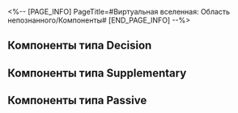 <%-- [PAGE_INFO]
PageTitle=#Виртуальная вселенная: Область непознанного/Компоненты#
[END_PAGE_INFO] --%>
{{Вкладки Виртуальная вселенная: Область непознанного}}
{{Дополнить|Общие детали игрового процесса}}

==Компоненты типа Decision==
{{Информация компонента/Начало}}
{{Информация компонента
|Название   = Смертоносная птица
|Группа     = Общее
|Доступ     = Сначала пройдите Будущую репетицию
|Эффект     = Повышает скорость всех скипетров со скоростью на 70.
|Примечания = 
}}
{{Информация компонента
|Название   = Солнечный кокон
|Группа     = Общее
|Доступ     = Сначала пройдите Будущую репетицию
|Эффект     = Повышает эффективность заряда всех скипетров с зарядом на 25%.
|Примечания = 
}}
{{Информация компонента
|Название   = Растянутая шестерёнка
|Группа     = Скорость
|Доступ     = Сначала пройдите Ледяную технологию
|Эффект     = При встраивании в скипетр со скоростью после атаки скипетр дополнительно атакует 2 раз(а), но откладывает собственное действие на 100%.
|Примечания = 
}}
{{Информация компонента
|Название   = Клапан давления
|Группа     = Заряд
|Доступ     = Сначала пройдите Ледяную технологию
|Эффект     = При встраивании в скипетр с зарядом повышает {{Доп эффект|усиление|61000048}} на 200% и повышает макс. заряд, необходимый для атак, на 50%.
|Примечания = 
}}
{{Информация компонента
|Название   = Формула истребления
|Группа     = Скорость
|Доступ     = Сначала пройдите Будущую репетицию
|Эффект     = При встраивании в скипетр со скоростью после атаки восстанавливает энергию для всех скипетров с зарядом на 40% от макс. заряда.
|Примечания = 
}}
{{Информация компонента
|Название   = Вихрь искажений
|Группа     = Заряд
|Доступ     = Сначала пройдите Будущую репетицию
|Эффект     = При встраивании в скипетр с зарядом после каждых 1 атак(и) 1 случайный скипетр со скоростью действует немедленно.
|Примечания = 
}}
{{Информация компонента
|Название   = Погребальная птица
|Группа     = Скорость
|Доступ     = Сначала пройдите Будущую репетицию
|Эффект     = При встраивании в скипетр со скоростью после атаки продвигает действие другого случайного скипетра со скоростью на 50%, а также повышает {{Доп эффект|усиление|61000048}} его следующей атаки на 40%. Эффект снимается после атаки.
|Примечания = 
}}
{{Информация компонента
|Название   = Поле объединения
|Группа     = Заряд
|Доступ     = Сначала пройдите Будущую репетицию
|Эффект     = При встраивании в скипетр с зарядом после атаки восстанавливает энергию случайного скипетра с зарядом на 50% от его макс. заряда и повышает {{Доп эффект|усиление|61000048}} следующей атаки на 40%. Эффект снимается после атаки.
|Примечания = 
}}
{{Информация компонента
|Название   = Цикличные часы
|Группа     = Скорость
|Доступ     = Сначала пройдите Чью-то гробницу
|Эффект     = При встраивании в скипетр со скоростью после атаки действие задерживается на 200%. После атаки любым другим скипетром собственное действие продвигается вперёд на 25%, а {{Доп эффект|усиление|61000048}} повышается на 80%. {{Доп эффект|Усиление|61000048}} складывается до 480%. Эффект снимается после атаки.
|Примечания = 
}}
{{Информация компонента
|Название   = Плесень распада
|Группа     = Заряд
|Доступ     = Сначала пройдите Чью-то гробницу
|Эффект     = При встраивании в скипетр с зарядом макс. заряд, необходимый для атаки, повышается на 200%. После атаки любым другим скипетром или после действия союзника восстанавливает 10 ед. энергии, а {{Доп эффект|усиление|61000048}} повышается на 40%. {{Доп эффект|Усиление|61000048}} складывается до 480%. Эффект снимается после атаки.
|Примечания = 
}}
{{Информация компонента
|Название   = Инфернальная птица
|Группа     = Скорость
|Доступ     = Сначала пройдите Чью-то гробницу
|Эффект     = При встраивании в скипетр со скоростью повышает скорость на 160% и понижает скорость других скипетров со скоростью на 40%.
|Примечания = 
}}
{{Информация компонента
|Название   = Нестареющее сердце
|Группа     = Заряд
|Доступ     = Сначала пройдите Чью-то гробницу
|Эффект     = При встраивании в скипетр с зарядом повышает эффективность заряда на 75% и понижает эффективность заряда других скипетров с зарядом на 25%.
|Примечания = 
}}
{{Информация компонента
|Название   = Прочная кристаллизация
|Группа     = Скорость
|Доступ     = Расширьте [[Виртуальная вселенная: Область непознанного/Границы мышления|Границы мышления]] для доступа
|Эффект     = При встраивании в скипетр со скоростью скорость фиксируется на 250.
|Примечания = 
}}
{{Информация компонента
|Название   = Запечатанное пространство
|Группа     = Заряд
|Доступ     = Расширьте [[Виртуальная вселенная: Область непознанного/Границы мышления|Границы мышления]] для доступа
|Эффект     = При встраивании в скипетр с зарядом эффективность заряда и максимальный заряд, необходимый для атак, становятся 140% и 100 соответственно.
|Примечания = 
}}
{{Информация компонента
|Название   = Крушитель звёзд
|Группа     = Общее
|Доступ     = Сначала пройдите Ледяную технологию
|Эффект     = Повышает {{Доп эффект|усиление|61000048}} всех скипетров на 50%.
|Примечания = 
}}
{{Информация компонента
|Название   = Зеркало прыжка
|Группа     = Общее
|Доступ     = Сначала пройдите Центр знаний
|Эффект     = Повышает количество урона, наносимого всеми скипетрами с отскоком, на 4 раз(а). Каждый скипетр с отскоком в наличии дополнительно повышает количество урона на 2 раз(а).
|Примечания = 
}}
{{Информация компонента
|Название   = Гравитационный шторм
|Группа     = Общее
|Доступ     = Сначала пройдите Центр знаний
|Эффект     = Все скипетры со взрывной атакой имеют 40% шанс увеличить количество наносимого урона на 3. Каждый скипетр со взрывной атакой в наличии повышает шанс на 20%.
|Примечания = 
}}
{{Информация компонента
|Название   = Игла коррозии
|Группа     = Общее
|Доступ     = Сначала пройдите Центр знаний
|Эффект     = Повышает наносимый урон и эффективность пробития уязвимости всех скипетров с сосредоточенным уроном на 20%. Каждый скипетр с сосредоточенным уроном в наличии дополнительно повышает этот эффект на 10%.
|Примечания = 
}}
{{Информация компонента
|Название   = Причудливая бабочка
|Группа     = Общее
|Доступ     = Сначала пройдите Центр знаний
|Эффект     = Все скипетры с групповой атакой имеют 40% шанс увеличить количество наносимого урона на 2. Каждый скипетр с групповой атакой в наличии повышает шанс на 20%.
|Примечания = 
}}
{{Информация компонента
|Название   = Полимезированное ружьё
|Группа     = Общее
|Доступ     = Расширьте [[Виртуальная вселенная: Область непознанного/Границы мышления|Границы мышления]] для доступа
|Эффект     = При встраивании в скипетр за каждого побеждённого противника элитного ранга и выше навсегда повышает предоставляемое компонентом {{Доп эффект|усиление|61000048}} на 50%, максимум до 200%.
|Примечания = 
}}
{{Информация компонента
|Название   = Когнитивная жидкость
|Группа     = Общее
|Доступ     = Расширьте [[Виртуальная вселенная: Область непознанного/Границы мышления|Границы мышления]] для доступа
|Эффект     = При встраивании в скипетр повышает {{Доп эффект|усиление|61000048}} на 50%. Длительность {{Доп эффект|Границы|61000046}} повышается на 2 цикл(ов), дополнительно добавляет для статусов, которые могут складываться, такое же количество уровней. Повышает длительность накладываемых усилений и ослаблений на 2 ход(а).
|Примечания = 
}}
{{Информация компонента
|Название   = Обширный резонанс
|Группа     = Общее
|Доступ     = Сначала пройдите Чью-то гробницу
|Эффект     = При встраивании в скипетр повышает {{Доп эффект|усиление|61000048}} на 80%. Все компоненты 1★, встроенные в скипетр, будут считаться компонентами 2★.
|Примечания = 
}}
{{Информация компонента
|Название   = Зональный резонанс
|Группа     = Общее
|Доступ     = Расширьте [[Виртуальная вселенная: Область непознанного/Границы мышления|Границы мышления]] для доступа
|Эффект     = При встраивании в скипетр каждая звезда компонентов редкости 2★ и выше повышает {{Доп эффект|усиление|61000048}} на 10%. Каждый встроенный компонент 1★ понижает {{Доп эффект|усиление|61000048}} на 20%.
|Примечания = 
}}
{{Информация компонента
|Название   = Волокно уничтожения
|Группа     = Общее
|Доступ     = Расширьте [[Виртуальная вселенная: Область непознанного/Границы мышления|Границы мышления]] для доступа
|Эффект     = При встраивании в скипетр вычислительная мощность скипетра повышается за каждых 50 побеждённых противников, максимум до 3★. При этом компонент заменяется на случайный компонент решения.
|Примечания = 
}}
{{Информация компонента
|Название   = Волокно восстановления
|Группа     = Общее
|Доступ     = Расширьте [[Виртуальная вселенная: Область непознанного/Границы мышления|Границы мышления]] для доступа
|Эффект     = При встраивании в скипетр вычислительная мощность скипетра повышается за каждые 500 потраченных космических фрагментов, максимум до 3★. При этом компонент заменяется на случайный компонент решения.
|Примечания = 
}}
{{Информация компонента/Конец}}

==Компоненты типа Supplementary==
{{Информация компонента/Начало}}
{{Информация компонента
|Название   = Куб катализа
|Группа     = Периодический урон
|Доступ     = Сначала пройдите Ледяную технологию
|Эффект     = Каждый раз, когда атака скипетра наносит урон, она накладывает на цель 1 ур. статуса Таяние. После получения урона цель с этим статусом дополнительно получает периодический ветряной урон, равный {{ВВ Варианты редкости|60%|120%|240%}} от базового урона. Каждый уровень этого статуса повышает множитель урона на {{ВВ Варианты редкости|12%|24%|48%}}. Этот статус может складываться до 5 раз, и он снимается после атаки скипетра.
|Примечания = 
}}
{{Информация компонента
|Название   = Куб распада
|Группа     = Периодический урон
|Доступ     = 
|Эффект     = Каждый раз, когда атака скипетра наносит урон, она заставляет 1 имеющийся у цели эффект с периодическим уроном нанести урон с множителем, равным {{ВВ Варианты редкости|80%|120%|160%}} от изначального урона.
|Примечания = 
}}
{{Информация компонента
|Название   = Куб границ
|Группа     = Периодический урон
|Доступ     = 
|Эффект     = Каждый раз, когда атака скипетра наносит урон, она накладывает на цель статус Просачивание, который повышает получаемый ею периодический урон на {{ВВ Варианты редкости|2%|4%|6%}} и позволяет игнорировать {{ВВ Варианты редкости|2%|4%|6%}} её защиты за каждый наложенный на неё статус Горение, Выветривание, Кровотечение и Шок. Этот эффект длится 2 ход(а).
|Примечания = 
}}
{{Информация компонента
|Название   = Куб сборов
|Группа     = Периодический урон
|Доступ     = Сначала пройдите Центр знаний
|Эффект     = Атака скипетра создаёт Границу: Индукция. Каждый раз, когда противник получает периодический урон 1 раз, случайный союзник восстанавливает {{ВВ Варианты редкости|0,5|1|2}}[f1] ед. энергии и {{ВВ Варианты редкости|1%|2%|3%}} от своего макс. НР. Этот эффект длится 2 цикла(ов).
|Примечания = 
}}
{{Информация компонента
|Название   = Куб гармонии
|Группа     = Периодический урон
|Доступ     = Сначала пройдите Центр знаний
|Эффект     = Атака скипетра создаёт Границу: Эхо. После атаки скипетра или союзника имеющиеся у цели 1 шт. случайных эффектов с периодическим уроном немедленно наносят ей урон с множителем, равным {{ВВ Варианты редкости|80%|120%|160%}} от изначального урона. Этот эффект длится 2 цикла(ов).
|Примечания = 
}}
{{Информация компонента
|Название   = Модуль расщепления
|Группа     = Бонус-атака
|Доступ     = Сначала пройдите Ледяную технологию
|Эффект     = После атаки скипетра первая поражённая этой атакой цель получает фиксированный урон случайного типа, равный {{ВВ Варианты редкости|6%|12%|18%}} от имеющегося в атаке урона бонус-атаки, 5 раз(а).
|Примечания = 
}}
{{Информация компонента
|Название   = Модуль коммутации
|Группа     = Бонус-атака
|Доступ     = Сначала пройдите Угасающую империю
|Эффект     = После атаки скипетра все противники получают 1 раз(а) фиксированный урон, равный {{ВВ Варианты редкости|15%|30%|45%}} от урона бонус-атаки, полученного целью, которая получила самый высокий урон от текущей атаки.
|Примечания = 
}}
{{Информация компонента
|Название   = Модуль переполнения
|Группа     = Бонус-атака
|Доступ     = Сначала пройдите Ледяную технологию
|Эффект     = Каждый раз, когда скипетр наносит урон, он дополнительно наносит 1 раз(а) урон бонус-атаки случайного типа, равный {{ВВ Варианты редкости|50%|100%|200%}} от базового урона, и накладывает на случайного союзника 1 ур. статуса Потоп. Каждый уровень этого статуса повышает скорость на {{ВВ Варианты редкости|10%|20%|40%}}. Этот эффект может складываться до 5 раз и длится 1 ход(а).
|Примечания = 
}}
{{Информация компонента
|Название   = Модуль проекции
|Группа     = Бонус-атака
|Доступ     = Сначала пройдите Центр знаний
|Эффект     = Атака скипетра создаёт Границу: Проекция. Когда скипетр и персонаж наносят урон бонус-атаки, крит. шанс повышается на {{ВВ Варианты редкости|10%|15%|25%}}, а крит. урон - на {{ВВ Варианты редкости|30%|60%|120%}}. Этот эффект длится 2 цикла(ов).
|Примечания = 
}}
{{Информация компонента
|Название   = Модуль концентрации
|Группа     = Бонус-атака
|Доступ     = Сначала пройдите Угасающую империю
|Эффект     = Атака скипетра создаёт Границу: Концентрация. Если атака скипетра или союзника наносит урон бонус-атаки, то после атаки она дополнительно наносит 1 раз(а) урон бонус-атаки, равный {{ВВ Варианты редкости|100%|200%|400%}} от базового урона или {{ВВ Варианты редкости|100%|200%|400%}} от силы атаки. Этот эффект длится 2 цикла(ов).
|Примечания = 
}}
{{Информация компонента
|Название   = Куб многомерности
|Группа     = Периодический урон
|Доступ     = 
|Эффект     = После того как атака скипетра наносит урон, цель получает 1 раз урон, равный {{ВВ Варианты редкости|30%|60%|120%}} от базового урона, за каждый имеющийся у неё статус Горение, Выветривание, Кровотечение и Шок.
|Примечания = 
}}
{{Информация компонента
|Название   = Куб чистоты
|Группа     = Периодический урон
|Доступ     = Расширьте [[Виртуальная вселенная: Область непознанного/Границы мышления|Границы мышления]] для доступа
|Эффект     = Каждый раз, когда атака скипетра наносит урон, она накладывает на цель статус Монотонность. После получения атаки персонажа имеющиеся у цели эффекты с периодическим уроном того же типа, что и тип персонажа, наносят ей урон с множителем, равным {{ВВ Варианты редкости|100%|200%|300%}} от изначального урона, в течение 2 ходов.
|Примечания = 
}}
{{Информация компонента
|Название   = Счётчик уничтожения
|Группа     = Пробитие
|Доступ     = Сначала пройдите Будущую репетицию
|Эффект     = Каждый раз, когда атака скипетра наносит урон пробития, она наносит доп. урон, равный {{ВВ Варианты редкости|40%|80%|120%}} от изначального урона.
|Примечания = 
}}
{{Информация компонента
|Название   = Счётчик горизонта
|Группа     = Пробитие
|Доступ     = Сначала пройдите Будущую репетицию
|Эффект     = Когда атака скипетра истощает стойкость, она также истощает стойкость соседних целей, равную {{ВВ Варианты редкости|50%|100%|150%}} от изначального урона стойкости. Если во время истощения стойкости уязвимость соседних целей пробита, то они получают урон пробития, равный {{ВВ Варианты редкости|20%|40%|80%}} от типа урона пробития скипетра.
|Примечания = 
}}
{{Информация компонента
|Название   = Счётчик порога
|Группа     = Пробитие
|Доступ     = Сначала пройдите Будущую репетицию
|Эффект     = Каждый раз, когда атака скипетра наносит урон пробития, если цель имеет уязвимость, сходную с типом этого урона, то она получает доп. урон, равный {{ВВ Варианты редкости|80%|160%|240%}} от изначального урона.
|Примечания = 
}}
{{Информация компонента
|Название   = Счётчик раскола
|Группа     = Пробитие
|Доступ     = Сначала пройдите Центр знаний
|Эффект     = Каждый раз, когда атака скипетра наносит урон, она накладывает на цель 1 ур. статуса Агония. Когда цель с этим статусом получает атаку скипетра или союзника, каждый уровень этого статуса повышает истощаемую стойкость цели на {{ВВ Варианты редкости|10%|20%|40%}}. Если уязвимость цели уже пробита, то каждый уровень этого статуса конвертирует урон стойкости текущей атаки в {{ВВ Варианты редкости|30%|60%|90%}} {{Доп эффект|урона суперпробития}}. Этот эффект может складываться до 2 раз и длится 2 ход(а).
|Примечания = 
}}
{{Информация компонента
|Название   = Счётчик разложения
|Группа     = Бонус-атака
|Доступ     = Сначала пройдите Угасающую империю
|Эффект     = Каждый раз, когда атака скипетра наносит урон, она дополнительно наносит урон бонус-атаки, равный {{ВВ Варианты редкости|50%|100%|200%}} от базового урона, и случайным образом накладывает на цель 1 ур. следующих ослаблений: сила атаки понижается на {{ВВ Варианты редкости|1.5%|3%|6%}} / защита понижается на {{ВВ Варианты редкости|1.5%|3%|6%}} / скорость понижается на {{ВВ Варианты редкости|1.5%|3%|6%}} / получаемый крит. урон повышается на {{ВВ Варианты редкости|6%|12%|24%}}. Каждый из этих ослаблений может складываться до 4 раз и длится 2 ход(а).
|Примечания = 
}}
{{Информация компонента
|Название   = Модуль очищения
|Группа     = Бонус-атака
|Доступ     = Расширьте [[Виртуальная вселенная: Область непознанного/Границы мышления|Границы мышления]] для доступа
|Эффект     =
{{Цвет|редкость3|1-звёздочный:}}<br />Атака скипетра создаёт Границу: Истребление. После того как скипетр или союзник атакуют, все союзники получают 1 ур. статуса Прогресс. Если статус Прогресс достигает 8 ур., то персонаж с самым высоким крит. уроном получает 1 доп. ход(а), после чего статус Прогресс снимается со всех союзников. Этот эффект длится 2 цикла(ов).
----
{{Цвет|редкость4|2-звёздочный:}}<br />Атака скипетра создаёт Границу: Истребление. После того как скипетр или союзник атакуют, все союзники получают 1 ур. статуса Прогресс. Если статус Прогресс достигает 6 ур., то персонаж с самым высоким крит. уроном получает 1 доп. ход(а), после чего снимаются все уровни статуса Прогресс. Этот эффект длится 2 цикла(ов). Урон, наносимый персонажем во время доп. хода, повышается на {{Цвет|редкость4|25%}}. После атаки он наносит 5 раз(а) урон бонус-атаки случайного типа, равный {{Цвет|редкость4|100%}} от своей силы атаки.
----
{{Цвет|редкость5|3-звёздочный:}}<br />Атака скипетра создаёт Границу: Истребление. После того как скипетр или союзник атакуют, все союзники получают 1 ур. статуса Прогресс. Если статус Прогресс достигает 5 ур., то персонаж с самым высоким крит. уроном получает 1 доп. ход(а), после чего снимаются все уровни статуса Прогресс. Этот эффект длится 2 цикла(ов). Урон, наносимый персонажем во время доп. хода, повышается на {{Цвет|редкость5|50%}}. После атаки он наносит 5 раз(а) урон бонус-атаки случайного типа, равный {{Цвет|редкость5|200%}} от своей силы атаки.
|Примечания = 
}}
{{Информация компонента
|Название   = Счётчик обнуления
|Группа     = Пробитие
|Доступ     = Расширьте [[Виртуальная вселенная: Область непознанного/Границы мышления|Границы мышления]] для доступа
|Эффект     = Атака скипетра создаёт Границу: Коллапс. Эффект пробития персонажей повышается на {{ВВ Варианты редкости|60%|120%|240%}}. Эффект пробития персонажей, эффект пробития которых ниже 80% от эффекта пробития персонажа с самым высоким эффектом пробития в отряде, повышается до этого значения. Этот эффект длится 2 цикла(ов).
|Примечания = 
}}
{{Информация компонента
|Название   = Счётчик инерции
|Группа     = Пробитие
|Доступ     = Сначала пройдите Будущую репетицию
|Эффект     = Атака скипетра создаёт Границу: Инерция. После того как скипетр или союзник атакуют противника с пробитой уязвимостью, {{ВВ Варианты редкости|30%|60%|120%}} урона стойкости этой атаки конвертируются в {{Доп эффект|урон суперпробития}}, а получаемый противником {{Доп эффект|урон суперпробития}} повышается на {{ВВ Варианты редкости|15%|30%|60%}}. Этот эффект длится 2 цикла(ов).
|Примечания = 
}}
{{Информация компонента
|Название   = Счётчик деградации
|Группа     = Пробитие
|Доступ     = Сначала пройдите Ледяную технологию
|Эффект     = Атака скипетра создаёт Границу: Эрозия. Эффективность пробития уязвимости скипетра и союзников повышается на {{ВВ Варианты редкости|20%|40%|80%}}. Пробитие уязвимости противника задерживает его действие на {{ВВ Варианты редкости|20%|40%|60%}}, а количество восстанавливаемой им после следующего пробития уязвимости стойкости понижается на {{ВВ Варианты редкости|10%|20%|30%}}. Этот эффект длится 2 цикла(ов).
|Примечания = 
}}
{{Информация компонента
|Название   = Фактор кровопролития
|Группа     = Сверхспособность
|Доступ     = 
|Эффект     = После атаки скипетра все атакованные противники получают огненный урон сверхспособности, равный {{ВВ Варианты редкости|60%|120%|240%}} от базового урона. Каждая поражённая этой атакой цель повышает этот урон на {{ВВ Варианты редкости|60%|120%|240%}}.
|Примечания = 
}}
{{Информация компонента
|Название   = Фактор энергии
|Группа     = Сверхспособность
|Доступ     = 
|Эффект     = После атаки скипетра противник с самым высоким НР среди поражённых этой атакой получает фиксированный огненный урон, равный {{ВВ Варианты редкости|20%|40%|60%}} от нанесённого этой атакой урона сверхспособности.
|Примечания = 
}}
{{Информация компонента
|Название   = Фактор потрясения
|Группа     = Сверхспособность
|Доступ     = Расширьте [[Виртуальная вселенная: Область непознанного/Границы мышления|Границы мышления]] для доступа
|Эффект     = Каждый раз, когда атака скипетра наносит урон, она задерживает действие цели на {{ВВ Варианты редкости|1%|2%|3%}} и заряжает {{Доп эффект|Мозг в кувшине|61000044}} всех союзников на фиксированную величину, равную {{ВВ Варианты редкости|1%|2%|3%}}.
|Примечания = 
}}
{{Информация компонента
|Название   = Фактор неуравновешенности
|Группа     = Сверхспособность
|Доступ     = Сначала пройдите Угасающую империю
|Эффект     = После атаки скипетра 1 имеющийся у случайной атакованной цели {{Доп эффект|эффект задержки|61000047}} имеет шанс {{ВВ Варианты редкости|300%|500%|700%}} сработать немедленно. Кроме того, следующая использованная союзниками сверхспособность повышает их крит. урон на {{ВВ Варианты редкости|30%|60%|120%}} на 2 ход(а).
|Примечания = 
}}
{{Информация компонента
|Название   = Фактор отражения
|Группа     = Сверхспособность
|Доступ     = Сначала пройдите Центр знаний
|Эффект     =
{{Цвет|редкость3|1-звёздочный:}}<br />Атака скипетра создаёт Границу: Призма. Получаемый противником урон сверхспособности повышается на {{Цвет|редкость3|10%}}. Если атака союзника наносит урон сверхспособности, то после атаки 1 имеющийся у случайной атакованной цели {{Доп эффект|эффект задержки|61000047}} имеет шанс 200% сработать немедленно. Этот эффект длится 2 цикла(ов).
----
{{Цвет|редкость4|2-звёздочный:}}<br />Атака скипетра создаёт Границу: Призма. Получаемый противником урон сверхспособности повышается на {{Цвет|редкость4|20%}}. Если атака союзника наносит урон сверхспособности, то после атаки 1 имеющийся у случайной атакованной цели {{Доп эффект|эффект задержки|61000047}} имеет шанс 200% сработать немедленно. Этот эффект длится 2 цикла(ов) и не расходует доступное количество срабатываний.
----
{{Цвет|редкость5|3-звёздочный:}}<br />Атака скипетра создаёт Границу: Призма. Получаемый противником урон сверхспособности повышается на {{Цвет|редкость5|40%}}. Если атака союзника наносит урон сверхспособности, то после атаки 1 имеющийся у случайной атакованной цели {{Доп эффект|эффект задержки|61000047}} имеет шанс 400% сработать немедленно. Этот эффект длится 2 цикла(ов) и не расходует доступное количество срабатываний.
|Примечания = 
}}
{{Информация компонента
|Название   = Фактор окукливания
|Группа     = Сверхспособность
|Доступ     = Сначала пройдите Угасающую империю
|Эффект     = Атака скипетра создаёт Границу: Прорыв кокона. После атаки скипетра или после срабатывания {{Доп эффект|эффекта задержки|61000047}} все союзники получают {{ВВ Варианты редкости|1|2|4}} ур. статуса Чешуйчатое крыло. Каждый уровень этого статуса повышает наносимый сверхспособностью урон на {{Цвет|Выделенный|10%}} и может складываться до {{ВВ Варианты редкости|8|16|32}} раз. После использования сверхспособности все уровни этого статуса снимаются. Этот эффект длится 2 цикла(ов).
|Примечания = 
}}
{{Информация компонента
|Название   = Фактор взаимодействия
|Группа     = Сверхспособность
|Доступ     = Сначала пройдите Ледяную технологию
|Эффект     = Каждый раз, когда атака скипетра наносит урон, она накладывает на цель 1 ур. статуса Церемония. Когда цель получает урон сверхспособности, каждый уровень этого статуса повышает пробитие всех типов этого урона на {{Цвет|Выделенный|4%}}. Этот эффект может складываться до {{ВВ Варианты редкости|6|8|10}} раз и длится 2 ход(а). Каждая цель на поле боя, имеющая этот статус, повышает получаемый целями с этим статусом урон на {{ВВ Варианты редкости|10%|15%|20%}}.
|Примечания = 
}}
{{Информация компонента
|Название   = Расширение восприятия
|Группа     = Общее
|Доступ     = Сначала пройдите Ледяную технологию
|Эффект     = Атака скипетра восстанавливает всем союзникам энергию, равную {{ВВ Варианты редкости|6%|10%|12%}} от их макс. энергии, и заряжает {{Доп эффект|Мозг в кувшине|61000044}} на фиксированную величину, равную {{ВВ Варианты редкости|10%|15%|20%}}.
|Примечания = 
}}
{{Информация компонента
|Название   = Энтропийное изменение
|Группа     = Общее
|Доступ     = Сначала пройдите Центр знаний
|Эффект     = Атака скипетра продвигает действия всех союзников вперёд на {{ВВ Варианты редкости|10%|20%|30%}} и повышает наносимый урон на {{ВВ Варианты редкости|30%|60%|120%}} на 1 ход(а).
|Примечания = 
}}
{{Информация компонента
|Название   = Биомодификация
|Группа     = Общее
|Доступ     = Расширьте [[Виртуальная вселенная: Область непознанного/Границы мышления|Границы мышления]] для доступа
|Эффект     =
{{Цвет|редкость3|1-звёздочный:}}<br />Атака скипетра восстанавливает всем союзникам НР, равное {{Цвет|редкость3|15%}} от их макс. НР, и снимает 1 случайное ослабление.
----
{{Цвет|редкость4|2-звёздочный:}}<br />Атака скипетра восстанавливает всем союзникам НР, равное {{Цвет|редкость4|20%}} от их макс. НР, и снимает 2 случайных ослабления.
----
{{Цвет|редкость5|3-звёздочный:}}<br />Атака скипетра восстанавливает всем союзникам НР, равное {{Цвет|редкость5|30%}} от их макс. НР, и снимает все ослабления.
|Примечания = 
}}
{{Информация компонента
|Название   = Сжатие среды
|Группа     = Общее
|Доступ     = Расширьте [[Виртуальная вселенная: Область непознанного/Границы мышления|Границы мышления]] для доступа
|Эффект     = Атака скипетра создаёт Границу: Изменение. Сила атаки всех союзников повышается на {{ВВ Варианты редкости|10%|20%|30%}}. Их скорость повышается на {{ВВ Варианты редкости|10%|20%|30%}}. После атаки наносит цели доп. урон, равный {{ВВ Варианты редкости|50%|100%|150%}} от силы атаки. Этот эффект длится 2 цикла(ов).
|Примечания = 
}}
{{Информация компонента
|Название   = Слияние координат
|Группа     = Общее
|Доступ     = Расширьте [[Виртуальная вселенная: Область непознанного/Границы мышления|Границы мышления]] для доступа
|Эффект     = Атака скипетра создаёт Границу: Складывание. Защита союзников повышается на {{ВВ Варианты редкости|15%|20%|30%}}, а их макс. НР - на {{ВВ Варианты редкости|15%|20%|30%}} на 2 цикла(ов). Когда союзник получает атаку, весь полученный им урон распределяется между всеми союзниками.
|Примечания = 
}}
{{Информация компонента
|Название   = Отделение сознания
|Группа     = Общее
|Доступ     = 
|Эффект     = Каждый раз, когда атака скипетра наносит урон, она наносит доп. урон случайного типа, равный {{ВВ Варианты редкости|50%|100%|200%}} от базового урона, 1 раз(а). Если у цели имеется 4 или более ослаблений, то она получает доп. урон 1 доп. раз(а).
|Примечания = 
}}
{{Информация компонента
|Название   = Физический распад
|Группа     = Общее
|Доступ     = Расширьте [[Виртуальная вселенная: Область непознанного/Границы мышления|Границы мышления]] для доступа
|Эффект     = Каждый раз, когда атака скипетра наносит урон, она накладывает на цель 1 ур. статуса Распад. Когда цель получает урон, каждый уровень этого статуса повышает крит. шанс этого урона на {{ВВ Варианты редкости|1%|2%|3%}} и его крит. урон на {{ВВ Варианты редкости|2%|4%|8%}}. Этот эффект может складываться до 10 раз и длится 2 ход(а).
|Примечания = 
}}
{{Информация компонента/Конец}}

==Компоненты типа Passive==
{{Информация компонента/Начало}}
{{Информация компонента
|Название   = Расширение оружия
|Группа     = Общее
|Доступ     = 
|Эффект     =
{{Цвет|редкость3|1-звёздочный:}}<br />Когда скипетр накладывает статус, который может складываться, он имеет фиксированный шанс 50% дополнительно добавить такое же количество уровней статуса.
----
{{Цвет|редкость4|2-звёздочный:}}<br />Когда скипетр накладывает статус, который может складываться, он имеет фиксированный шанс 100% дополнительно добавить такое же количество уровней статуса, а макс. количество уровней статуса увеличивается на 50%.
----
{{Цвет|редкость5|3-звёздочный:}}<br />Когда скипетр накладывает статус, который может складываться, он имеет фиксированный шанс 100% дополнительно добавить такое же количество уровней статуса, а макс. количество уровней статуса увеличивается на 100%.
|Примечания = 
}}
{{Информация компонента
|Название   = Эффективность двигателя
|Группа     = Скорость
|Доступ     = Сначала пройдите Угасающую империю
|Эффект     = При встраивании в скипетр со скоростью повышает скорость на {{ВВ Варианты редкости|25|50|75}}.
|Примечания = 
}}
{{Информация компонента
|Название   = Кинетическая убыль
|Группа     = Заряд
|Доступ     = Сначала пройдите Будущую репетицию
|Эффект     = При встраивании в скипетр с зарядом снижает макс. заряд, необходимый для атак, на {{ВВ Варианты редкости|8%|16%|24%}}.
|Примечания = 
}}
{{Информация компонента
|Название   = Усиленное противостояние
|Группа     = Общее
|Доступ     = Сначала пройдите Угасающую империю
|Эффект     = После атаки скипетром повышает {{Доп эффект|усиление|61000048}} на {{ВВ Варианты редкости|5%|10%|15%}} макс. до {{ВВ Варианты редкости|40%|80%|120%}} в этом бою.
|Примечания = 
}}
{{Информация компонента
|Название   = Случайная цель
|Группа     = Общее
|Доступ     = 
|Эффект     =
{{Цвет|редкость3|1-звёздочный:}}<br />При встраивании в скипетр с отскоком количество наносимого скипетром урона повышается на 2 раз(а).
----
{{Цвет|редкость4|2-звёздочный:}}<br />При встраивании в скипетр с отскоком количество наносимого скипетром урона повышается на 3 раз(а), также имеется фиксированный шанс 50% дополнительно повысить наносимый урон на 4 раз(а).
----
{{Цвет|редкость5|3-звёздочный:}}<br />При встраивании в скипетр с отскоком количество наносимого скипетром урона повышается на 4 раз(а), также имеется фиксированный шанс 50% дополнительно повысить наносимый урон на 6 раз(а) и фиксированный шанс 25% дополнительно повысить наносимый урон на 8 раз(а)
|Примечания = 
}}
{{Информация компонента
|Название   = Фиксированное усиление
|Группа     = Общее
|Доступ     = Сначала пройдите Центр знаний
|Эффект     =
{{Цвет|редкость3|1-звёздочный:}}<br />При создании {{Доп эффект|Границы|61000046}} имеет фиксированный шанс 50% увеличить длительность на 1 цикла(ов). Каждый цикл повышает {{Доп эффект|усиление|61000048}} при создании на 9%.
----
{{Цвет|редкость4|2-звёздочный:}}<br />При создании {{Доп эффект|Границы|61000046}} увеличивает длительность на 1 цикла(ов). Каждый цикл повышает {{Доп эффект|усиление|61000048}} при создании на 12%.
----
{{Цвет|редкость5|3-звёздочный:}}<br />При создании {{Доп эффект|Границы|61000046}} увеличивает длительность на 2 цикла(ов). Каждый цикл повышает {{Доп эффект|усиление|61000048}} при создании на 18%.
|Примечания = 
}}
{{Информация компонента
|Название   = Первоначальная корректировка
|Группа     = Общее
|Доступ     = 
|Эффект     = {{Доп эффект|Усиление|61000048}} повышается на {{ВВ Варианты редкости|20%|40%|60%}}.
|Примечания = 
}}
{{Информация компонента
|Название   = Стабильная амплитуда
|Группа     = Общее
|Доступ     = 
|Эффект     =
{{Цвет|редкость3|1-звёздочный:}}<br />Когда скипетр накладывает усиление или ослабление, он имеет шанс 50% увеличить длительность этого эффекта на 2 ход(а).
----
{{Цвет|редкость4|2-звёздочный:}}<br />Когда скипетр накладывает усиление или ослабление, длительность этого эффекта увеличивается на 2 ход(а).
----
{{Цвет|редкость5|3-звёздочный:}}<br />Когда скипетр накладывает усиление или ослабление, длительность этого эффекта увеличивается на 2 ход(а), а {{Доп эффект|усиление|61000048}} повышается на 30%.
|Примечания = 
}}
{{Информация компонента
|Название   = Цикличная перегрузка
|Группа     = Общее
|Доступ     = 
|Эффект     = {{Доп эффект|Усиление|61000048}} повышается на {{ВВ Варианты редкости|40%|80%|120%}}. После каждой атаки понижается на 10% до тех пор, пока {{Доп эффект|усиление|61000048}} не будет понижено до 10%.
|Примечания = 
}}
{{Информация компонента
|Название   = Загруженная атака
|Группа     = Общее
|Доступ     = 
|Эффект     = {{Доп эффект|Усиление|61000048}} повышается на {{ВВ Варианты редкости|80%|160%|240%}}, этот эффект снимается после 2 атак. В начале боя скипетр немедленно атакует 1 раз.
|Примечания = 
}}
{{Информация компонента
|Название   = Непрекращающаяся резня
|Группа     = Заряд
|Доступ     = Сначала пройдите Ледяную технологию
|Эффект     = При встраивании в скипетр с зарядом повышает эффективность заряда на {{ВВ Варианты редкости|15%|30%|45%}} и понижает {{Доп эффект|усиление|61000048}} на 20%.
|Примечания = 
}}
{{Информация компонента
|Название   = Переносное завершение
|Группа     = Скорость
|Доступ     = Сначала пройдите Угасающую империю
|Эффект     = При встраивании в скипетр со скоростью после атаки продвигает действие вперёд на {{ВВ Варианты редкости|10%|20%|30%}}.
|Примечания = 
}}
{{Информация компонента
|Название   = Самокопирование
|Группа     = Общее
|Доступ     = Расширьте [[Виртуальная вселенная: Область непознанного/Границы мышления|Границы мышления]] для доступа
|Эффект     =
{{Цвет|редкость3|1-звёздочный:}}<br />Нет боевых эффектов. При повышении уровня можно дополнительно выбрать 1 компонент.
----
{{Цвет|редкость4|2-звёздочный:}}<br />Нет боевых эффектов. При повышении уровня можно дополнительно выбрать 1 компонент 2★.
----
{{Цвет|редкость5|3-звёздочный:}}<br />Нет боевых эффектов. При переходе в следующую зону становится случайным другим компонентом 3★.
|Примечания = 
}}
{{Информация компонента
|Название   = Саморазмножение
|Группа     = Общее
|Доступ     = Расширьте [[Виртуальная вселенная: Область непознанного/Границы мышления|Границы мышления]] для доступа
|Эффект     =
{{Цвет|редкость3|1-звёздочный:}}<br />Нет боевых эффектов. При повышении уровня можно дополнительно выбрать 1 компонент.
----
{{Цвет|редкость4|2-звёздочный:}}<br />Нет боевых эффектов. При повышении уровня можно дополнительно выбрать 1 компонент 2★.
----
{{Цвет|редкость5|3-звёздочный:}}<br />Нет боевых эффектов. При переходе в следующую зону становится случайным другим компонентом 3★.
|Примечания = 
}}
{{Информация компонента
|Название   = Самодиффузия
|Группа     = Общее
|Доступ     = Расширьте [[Виртуальная вселенная: Область непознанного/Границы мышления|Границы мышления]] для доступа
|Эффект     =
{{Цвет|редкость3|1-звёздочный:}}<br />Нет боевых эффектов. При повышении уровня можно дополнительно выбрать 1 компонент.
----
{{Цвет|редкость4|2-звёздочный:}}<br />Нет боевых эффектов. При повышении уровня можно дополнительно выбрать 1 компонент 2★.
----
{{Цвет|редкость5|3-звёздочный:}}<br />Нет боевых эффектов. При переходе в следующую зону становится случайным другим компонентом 3★.
|Примечания = 
}}
{{Информация компонента
|Название   = Рассеянное извлечение
|Группа     = Заряд
|Доступ     = 
|Эффект     = При встраивании в скипетр с зарядом повышает эффективность заряда на {{ВВ Варианты редкости|10%|20%|30%}}.
|Примечания = 
}}
{{Информация компонента
|Название   = Колебательная давка
|Группа     = Скорость
|Доступ     = Сначала пройдите Ледяную технологию
|Эффект     = При встраивании в скипетр со скоростью повышает {{Доп эффект|усиление|61000048}} на {{ВВ Варианты редкости|30%|60%|90%}} и понижает скорость на 20%.
|Примечания = 
}}
{{Информация компонента
|Название   = Полночастотное покрытие
|Группа     = Скорость
|Доступ     = Сначала пройдите Будущую репетицию
|Эффект     = При встраивании в скипетр со скоростью повышает скорость на {{ВВ Варианты редкости|40|70|100}}, а также понижает {{Доп эффект|усиление|61000048}} на 20%.
|Примечания = 
}}
{{Информация компонента
|Название   = Ограниченное воссоздание
|Группа     = Заряд
|Доступ     = 
|Эффект     = При встраивании в скипетр с зарядом позволяет ему выполнить дополнительную атаку после {{ВВ Варианты редкости|3|2|1}} атак(и), но при этом количество заряда, необходимое для атаки скипетра, повышается на {{ВВ Варианты редкости|20%|25%|50%}}.
|Примечания = 
}}
{{Информация компонента
|Название   = Концентрированное растворение
|Группа     = Общее
|Доступ     = Сначала пройдите Чью-то гробницу
|Эффект     = При встраивании в скипетр с групповой атакой, если количество противников на поле боя равно 5 (или выше)/4/3/2/1, то наносимый урон повышается на {{ВВ Варианты редкости|5%|30%|50%}}/{{ВВ Варианты редкости|10%|35%|55%}}/{{ВВ Варианты редкости|15%|40%|60%}}/{{ВВ Варианты редкости|20%|45%|65%}}/{{ВВ Варианты редкости|25%|50%|70%}}.
|Примечания = 
}}
{{Информация компонента
|Название   = Космическое сожжение
|Группа     = Общее
|Доступ     = Сначала пройдите Чью-то гробницу
|Эффект     = При встраивании в скипетр со взрывной атакой множитель наносимого соседним целям урона повышается на {{ВВ Варианты редкости|30%|60%|100%}}, а эффективность пробития уязвимости - на {{ВВ Варианты редкости|20%|35%|50%}}.
|Примечания = 
}}
{{Информация компонента
|Название   = Межпространственная детонация
|Группа     = Общее
|Доступ     = Сначала пройдите Ледяную технологию
|Эффект     = При каждой атаке других скипетров повышает {{Доп эффект|усиление|61000048}} данного скипетра при следующей атаке на {{ВВ Варианты редкости|15%|30%|45%}}, складывается до {{ВВ Варианты редкости|60%|120%|180%}}. Эффект снимается после атаки.
|Примечания = 
}}
{{Информация компонента
|Название   = Повторение приказа
|Группа     = Общее
|Доступ     = Сначала пройдите Чью-то гробницу
|Эффект     = При встраивании в скипетр с сосредоточенным уроном после атаки имеется шанс {{ВВ Варианты редкости|20%|40%|60%}} провести дополнительную атаку.
|Примечания = 
}}
{{Информация компонента
|Название   = Контролируемое повышение
|Группа     = Общее
|Доступ     = Расширьте [[Виртуальная вселенная: Область непознанного/Границы мышления|Границы мышления]] для доступа
|Эффект     =
{{Цвет|редкость3|1-звёздочный:}}<br />{{Доп эффект|Усиление|61000048}} понижается на 20%. После победы в 3 бое(ях) со встроенным данным компонентом уровень компонента автоматически повышается.
----
{{Цвет|редкость4|2-звёздочный:}}<br />{{Доп эффект|Усиление|61000048}} понижается на 40%. После победы в 3 бое(ях) со встроенным данным компонентом уровень компонента автоматически повышается.
----
{{Цвет|редкость5|3-звёздочный:}}<br />{{Доп эффект|Усиление|61000048}} понижается на 80%. Зачем он тогда вообще нужен?
|Примечания = 
}}
{{Информация компонента
|Название   = Дисфункциональная копия
|Группа     = Общее
|Доступ     = Расширьте [[Виртуальная вселенная: Область непознанного/Границы мышления|Границы мышления]] для доступа
|Эффект     =
{{Цвет|редкость3|1-звёздочный:}}<br />Понижает скорость скипетра на 20% и эффективность заряда на 20%. После победы в 3 бое(ях) со встроенным данным компонентом дополнительно даёт копию компонента.
----
{{Цвет|редкость4|2-звёздочный:}}<br />Понижает скорость скипетра на 40% и эффективность заряда на 40%. После победы в 3 бое(ях) со встроенным данным компонентом дополнительно даёт копию компонента.
----
{{Цвет|редкость5|3-звёздочный:}}<br />Понижает скорость скипетра на 80% и эффективность заряда на 80%. Зачем он тогда вообще нужен?
|Примечания = 
}}
{{Информация компонента/Конец}}
